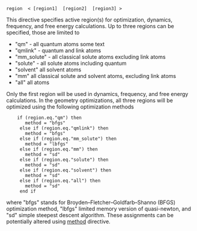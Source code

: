 
 region  < [region1]  [region2]  [region3] >

This directive specifies active region(s) for optimization, dynamics, frequency, and free energy calculations. Up to three regions can be specified, those are limited to

*"qm" - all quantum atoms <span id="qm">some text</span>
*"qmlink" - quantum and link atoms <span id="qmlink"></span>
*"mm_solute" - all classical solute atoms excluding link atoms
*"solute" - all solute atoms including quantum
*"solvent" all solvent atoms
*"mm" all classical solute and solvent atoms, excluding link atoms
*"all" all atoms

Only the first region will be used in dynamics, frequency, and free energy calculations. In the geometry optimizations, all three regions will be optimized using the following optimization
methods

     if (region.eq."qm") then
        method = "bfgs"
      else if (region.eq."qmlink") then
        method = "bfgs"
      else if (region.eq."mm_solute") then
        method = "lbfgs"
      else if (region.eq."mm") then
        method = "sd"
      else if (region.eq."solute") then
        method = "sd"
      else if (region.eq."solvent") then
        method = "sd"
      else if (region.eq."all") then
        method = "sd"
      end if

where "bfgs" stands for Broyden–Fletcher–Goldfarb–Shanno (BFGS) optimization method, "lbfgs" limited memory version of quasi-newton, and "sd" simple steepest descent algorithm. These assignments can be potentially altered using [[qmmm_method|method]] directive.
